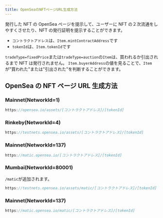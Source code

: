 ```yaml
---
title: OpenSeaのNFTページURL生成方法
---
```


発行した NFT の OpenSea ページを提示して、ユーザーに NFT の２次流通をしやすくさせたり、NFT の発行証明を提示することができます。

- `コントラクトアドレス`は、`Item.mintContractAddress`です
- `tokenId`は、`Item.tokenId`です

`tradeType=fixedPrice`または`tradeType=auction`の`Item`は、買われるか引出されるまで NFT は発行されません。
`Item.buyerAddress`の値を見ることで、`Item`が"買われた"または"引出された"を判断することができます。

## OpenSea の NFT ページ URL 生成方法

### Mainnet(NetworkId=1)

```typescript
https://opensea.io/assets/[コントラクトアドレス]/[tokenId]
```

### Rinkeby(NetworkId=4)

```typescript
https://testnets.opensea.io/assets/[コントラクトアドレス]/[tokenId]
```

### Mainnet(NetworkId=137)

```typescript
https://matic.opensea.io/[コントラクトアドレス]/[tokenId]
```

### Mumbai(NetworkId=80001)

`/matic`が追加されます。

```typescript
https://testnets.opensea.io/assets/matic/[コントラクトアドレス]/[tokenId]
```

### Mainnet(NetworkId=137)

```typescript
https://matic.opensea.io/matic/[コントラクトアドレス]/[tokenId]
```
